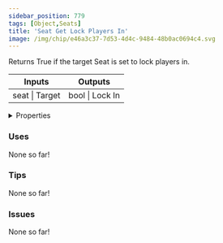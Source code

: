 ```yaml
---
sidebar_position: 779
tags: [Object,Seats]
title: 'Seat Get Lock Players In'
image: /img/chip/e46a3c37-7d53-4d4c-9484-48b0ac0694c4.svg
---
```


Returns True if the target Seat is set to lock players in.



<IChip uuid="e46a3c37-7d53-4d4c-9484-48b0ac0694c4"/>

<table><thead><tr><th>Inputs</th><th>Outputs</th></tr></thead><tbody><tr><td>seat | Target</td><td>bool | Lock In</td></tr></tbody></table>

<details>
  <summary>Properties</summary>
  <div>
    <div>
    <table>
      <tbody>
        <tr>
          <td>Is beta required?</td>
          <td>No</td>
        </tr>
        <tr>
          <td>Is chip a trolling risk?</td>
          <td>No</td>
        </tr>
        <tr>
          <td>Is chip a role assignment risk?</td>
          <td>No</td>
        </tr>
        <tr>
          <td>Chip UUID</td>
          <td>e46a3c37-7d53-4d4c-9484-48b0ac0694c4</td>
        </tr>
        <tr>
          <td>Room availability</td>
          <td>Available everywhere</td>
        </tr>
      </tbody>
    </table>
    </div>
  </div>
</details>

### Uses

None so far!

### Tips

None so far!

### Issues

None so far!